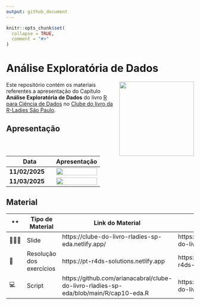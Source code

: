 ```yaml
---
output: github_document
---
```


```r
knitr::opts_chunk$set(
  collapse = TRUE,
  comment = "#>"
)
```


# Análise Exploratória de Dados

<img src="figs/livro.png" align="right" width="200px"/>

Este repositório contém os materiais referentes a apresentação do Capítulo **Análise Exploratória de Dados** do livro [R para Ciência de Dados](https://pt.r4ds.hadley.nz) no [Clube do livro da R-Ladies São Paulo](https://github.com/R-Ladies-Sao-Paulo/2024-clube-do-livro-r4ds).

## Apresentação

Data | Apresentação
 --- | ---                
**11/02/2025** | [<img src="figs/clube_do_livro_encontro10.png" width="100%;"/>](https://www.youtube.com/watch?v=zgLpS4TDnFo)<br /> |
**11/03/2025** | [<img src="figs/clube_do_livro_encontro11.png" width="100%;"/>](https://www.youtube.com/watch?v=BxccJWsWlcU)<br />

## Material

**        |  Tipo de Material |  Link  do Material      |  Link do Repositório
---       | ---            | ---                      | ---               
👩🏻‍🏫  | Slide | https://clube-do-livro-rladies-sp-eda.netlify.app/| https://github.com/arianacabral/clube-do-livro-rladies-sp-eda
📝  | Resolução dos exercícios|  https://pt-r4ds-solutions.netlify.app | https://github.com/arianacabral/pt-r4ds-solutions
💻  | Script | https://github.com/arianacabral/clube-do-livro-rladies-sp-eda/blob/main/R/cap10-eda.R | https://github.com/arianacabral/clube-do-livro-rladies-sp-eda
